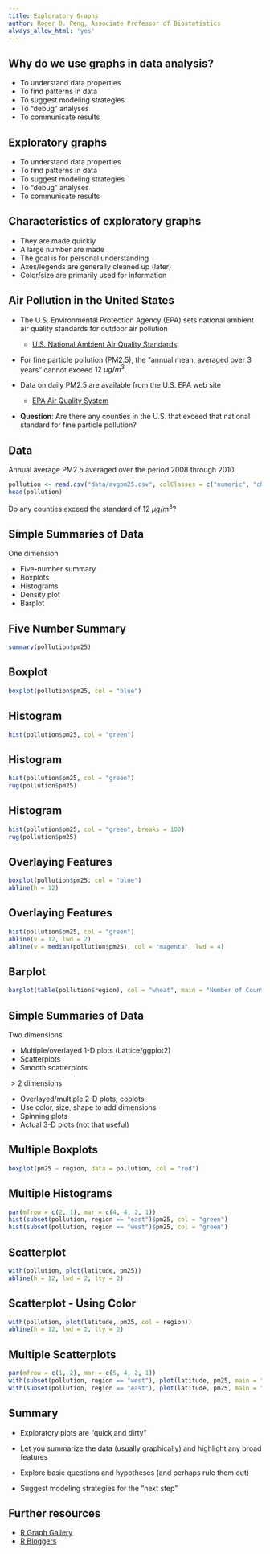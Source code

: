 ---
title: Exploratory Graphs
author: Roger D. Peng, Associate Professor of Biostatistics
always_allow_html: 'yes'
---

## Why do we use graphs in data analysis? 

* To understand data properties
* To find patterns in data
* To suggest modeling strategies
* To "debug" analyses
* To communicate results


## Exploratory graphs

* <redtext>To understand data properties</redtext>
* <redtext>To find patterns in data</redtext>
* <redtext>To suggest modeling strategies</redtext>
* <redtext>To "debug" analyses</redtext>
* To communicate results


## Characteristics of exploratory graphs

* They are made quickly
* A large number are made
* The goal is for personal understanding
* Axes/legends are generally cleaned up (later)
* Color/size are primarily used for information


## Air Pollution in the United States

* The U.S. Environmental Protection Agency (EPA) sets national ambient
  air quality standards for outdoor air pollution

  * [U.S. National Ambient Air Quality Standards](http://www.epa.gov/air/criteria.html)

* For fine particle pollution (PM2.5), the "annual mean, averaged over
  3 years" cannot exceed $12~\mu g/m^3$.

* Data on daily PM2.5 are available from the U.S. EPA web site

  - [EPA Air Quality System](http://www.epa.gov/ttn/airs/airsaqs/detaildata/downloadaqsdata.htm)

* **Question**: Are there any counties in the U.S. that exceed that
  national standard for fine particle pollution?


## Data

Annual average PM2.5 averaged over the period 2008 through 2010

```{r readpm25data}
pollution <- read.csv("data/avgpm25.csv", colClasses = c("numeric", "character", "factor", "numeric", "numeric"))
head(pollution)
```

Do any counties exceed the standard of $12~\mu g/m^3$?


## Simple Summaries of Data


One dimension

* Five-number summary
* Boxplots
* Histograms
* Density plot
* Barplot


## Five Number Summary

```{r}
summary(pollution$pm25)
```


## Boxplot

```{r}
boxplot(pollution$pm25, col = "blue")
```


## Histogram

```{r,fig.height=5}
hist(pollution$pm25, col = "green")
```


## Histogram

```{r,fig.height=5}
hist(pollution$pm25, col = "green")
rug(pollution$pm25)
```


## Histogram

```{r,fig.height=5}
hist(pollution$pm25, col = "green", breaks = 100)
rug(pollution$pm25)
```


## Overlaying Features

```{r}
boxplot(pollution$pm25, col = "blue")
abline(h = 12)
```



## Overlaying Features

```{r,fig.height=5}
hist(pollution$pm25, col = "green")
abline(v = 12, lwd = 2)
abline(v = median(pollution$pm25), col = "magenta", lwd = 4)
```


## Barplot

```{r}
barplot(table(pollution$region), col = "wheat", main = "Number of Counties in Each Region")
```


## Simple Summaries of Data

Two dimensions

* Multiple/overlayed 1-D plots (Lattice/ggplot2)
* Scatterplots
* Smooth scatterplots

$> 2$ dimensions

* Overlayed/multiple 2-D plots; coplots
* Use color, size, shape to add dimensions
* Spinning plots
* Actual 3-D plots (not that useful)



## Multiple Boxplots

```{r}
boxplot(pm25 ~ region, data = pollution, col = "red")
```


## Multiple Histograms

```{r,fig.width=8,fig.height=5}
par(mfrow = c(2, 1), mar = c(4, 4, 2, 1))
hist(subset(pollution, region == "east")$pm25, col = "green")
hist(subset(pollution, region == "west")$pm25, col = "green")
```


## Scatterplot

```{r,fig.height=6}
with(pollution, plot(latitude, pm25))
abline(h = 12, lwd = 2, lty = 2)
```


## Scatterplot - Using Color

```{r,fig.height=6}
with(pollution, plot(latitude, pm25, col = region))
abline(h = 12, lwd = 2, lty = 2)
```


## Multiple Scatterplots

```{r,fig.height=5.5,fig.width=12}
par(mfrow = c(1, 2), mar = c(5, 4, 2, 1))
with(subset(pollution, region == "west"), plot(latitude, pm25, main = "West"))
with(subset(pollution, region == "east"), plot(latitude, pm25, main = "East"))
```


## Summary

* Exploratory plots are "quick and dirty"

* Let you summarize the data (usually graphically) and highlight any broad features

* Explore basic questions and hypotheses (and perhaps rule them out)

* Suggest modeling strategies for the "next step"



## Further resources

* [R Graph Gallery](http://gallery.r-enthusiasts.com/)
* [R Bloggers](http://www.r-bloggers.com/)










